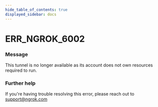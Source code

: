 ```yaml
---
hide_table_of_contents: true
displayed_sidebar: docs
---
```



# ERR_NGROK_6002

### Message
This tunnel is no longer available as its account does not own resources required to run.

<ErrorDetails error='err_ngrok_6002' />


### Further help
If you're having trouble resolving this error, please reach out to [support@ngrok.com](mailto:support@ngrok.com?subject=Help%20with%20ERR_NGROK_6002)

